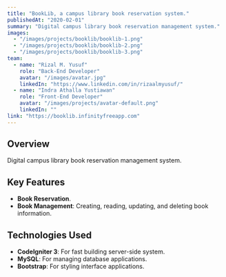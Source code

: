 ```yaml
---
title: "BookLib, a campus library book reservation system."
publishedAt: "2020-02-01"
summary: "Digital campus library book reservation management system."
images:
  - "/images/projects/booklib/booklib-1.png"
  - "/images/projects/booklib/booklib-2.png"
  - "/images/projects/booklib/booklib-3.png"
team:
  - name: "Rizal M. Yusuf"
    role: "Back-End Developer"
    avatar: "/images/avatar.jpg"
    linkedIn: "https://www.linkedin.com/in/rizaalmyusuf/"
  - name: "Indra Athalla Yustiawan"
    role: "Front-End Developer"
    avatar: "/images/projects/avatar-default.png"
    linkedIn: ""
link: "https://booklib.infinityfreeapp.com"
---
```


## Overview

Digital campus library book reservation management system.

## Key Features

- **Book Reservation**.
- **Book Management**: Creating, reading, updating, and deleting book information.

## Technologies Used

- **CodeIgniter 3**: For fast building server-side system.
- **MySQL**: For managing database applications.
- **Bootstrap**: For styling interface applications.